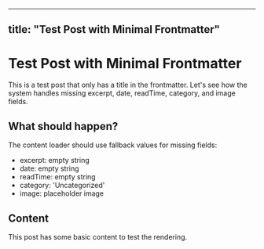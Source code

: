 
---
title: "Test Post with Minimal Frontmatter"
---

# Test Post with Minimal Frontmatter

This is a test post that only has a title in the frontmatter. Let's see how the system handles missing excerpt, date, readTime, category, and image fields.

## What should happen?

The content loader should use fallback values for missing fields:
- excerpt: empty string
- date: empty string  
- readTime: empty string
- category: 'Uncategorized'
- image: placeholder image

## Content

This post has some basic content to test the rendering.
